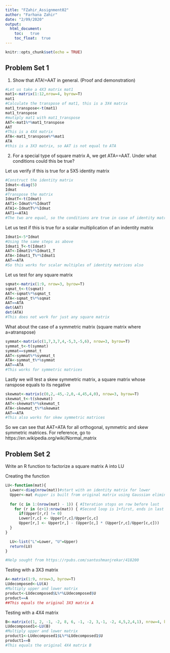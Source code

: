 ---
title: "FZahir_Assignment02"
author: "Farhana Zahir"
date: "2/09/2020"
output: 
  html_document:
    toc:   true
    toc_float:  true
---

```{r setup, include=FALSE}
knitr::opts_chunk$set(echo = TRUE)
```

## Problem Set 1

1) Show that ATA!=AAT in general. (Proof and demonstration)

```{r}
#Let us take a 4X3 matrix mat1
mat1<-matrix(1:12,nrow=4, byrow=T)
mat1
#Calculate the transpose of mat1, this is a 3X4 matrix
mat1_transpose<-t(mat1)
mat1_transpose
#mutiply mat1 with mat1_transpose
AAT<-mat1%*%mat1_transpose
AAT
#This is a 4X4 matrix
ATA<-mat1_transpose%*%mat1
ATA
#this is a 3X3 matrix, so AAT is not equal to ATA
```

2) For a special type of square matrix A, we get ATA==AAT. Under what conditions could this be true?

Let us verify if this is true for a 5X5 identity matrix

```{r}
#Construct the identity matrix
Idmat<-diag(5)
Idmat
#Transpose the matrix
IdmatT<-t(Idmat)
AAT1<-Idmat%*%IdmatT
ATA1<-IdmatT%*%Idmat
AAT1==ATA1
#The two are equal, so the conditions are true in case of identity matrices
```

Let us test if this is true for a scalar multiplication of an indentity matrix

```{r}
Idmat1<-5*Idmat
#Using the same steps as above
Idmat1_T<-t(Idmat)
AAT<-Idmat1%*%Idmat1_T
ATA<-Idmat1_T%*%Idmat1
AAT==ATA
#So this works for scalar multiples of identity matrices also
```

Let us test for any square matrix
```{r}
sqmat<-matrix(1:9, nrow=3, byrow=T)
sqmat_t<-t(sqmat)
AAT<-sqmat%*%sqmat_t
ATA<-sqmat_t%*%sqmat
AAT==ATA
det(AAT)
det(ATA)
#This does not work for just any square matrix
```

What about the case of a symmetric matrix (square matrix where a=atranspose)
```{r}
symmat<-matrix(c(1,7,3,7,4,-5,3,-5,6), nrow=3, byrow=T)
symmat_t<-t(symmat)
symmat==symmat_t
AAT<-symmat%*%symmat_t
ATA<-symmat_t%*%symmat
AAT==ATA
#This works for symmetric matrices
```

Lastly we will test a skew symmetric matrix, a square matrix whose ranspose equals to its negative

```{r}
skewmat<-matrix(c(0,2,-45,-2,0,-4,45,4,0), nrow=3, byrow=T)
skewmat_t<-t(skewmat)
AAT<-skewmat%*%skewmat_t
ATA<-skewmat_t%*%skewmat
AAT==ATA
#This also works for skew symmetric matrices
```

So we can see that AAT=ATA for all orthogonal, symmetric and skew symmetric matrices. For reference, go to https://en.wikipedia.org/wiki/Normal_matrix


## Problem Set 2

Write an R function to factorize a square matrix A into LU 

Creating the function

```{r}
LU<-function(mat){
  Lower<-diag(nrow(mat))#start with an identity matrix for lower
  Upper<-mat #upper is built from original matrix using Gaussian elimination
  
  for (c in 1:(nrow(mat) - 1)) { #Iteration stops on row before last
    for (r in (c+1):nrow(mat)) { #Second loop is 1+first, ends in last row
      if(Upper[r,r] != 0)
      Lower[r,c] <- Upper[r,c]/Upper[c,c]
      Upper[r,] <- Upper[r,] - (Upper[c,] * (Upper[r,c]/Upper[c,c]))
  }
}

  LU<-list("L"=Lower, "U"=Upper)
  return(LU)
}

#Help sought from https://rpubs.com/santoshmanjrekar/418200
```

Testing with a 3X3 matrix

```{r}
A<-matrix(1:9, nrow=3, byrow=T)
LUdecomposed<-LU(A)
#Multiply upper and lower matrix
product<-LUdecomposed$L%*%LUdecomposed$U
product==A
##This equals the original 3X3 matrix A
```

Testing with a 4X4 matrix

```{r}
B<-matrix(c(1, 2, -1, -2, 8, 6, -1, -2, 3,-1, -2, 4,5,2,4,1), nrow=4, byrow=T)
LUdecomposed1<-LU(B)
#Multiply upper and lower matrix
product1<-LUdecomposed1$L%*%LUdecomposed1$U
product1==B
#This equals the original 4X4 matrix B
```


